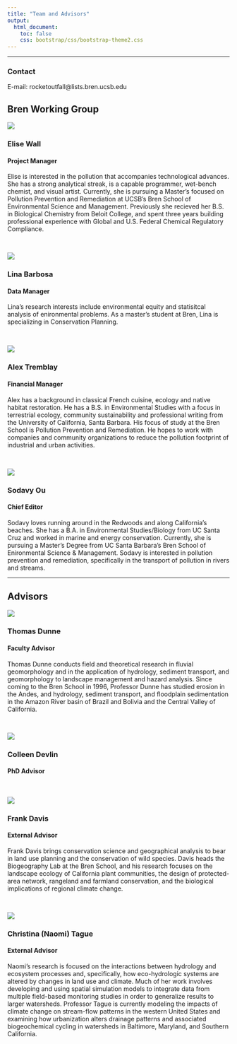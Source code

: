 ```yaml
---
title: "Team and Advisors"
output:
  html_document:
    toc: false
    css: bootstrap/css/bootstrap-theme2.css
---
```


***
### Contact
E-mail: rocketoutfall@lists.bren.ucsb.edu

## Bren Working Group

<div class="row">
<div class="col-md-2">
![](images/Elise.png)
</div>
<div>

### Elise Wall
#### Project Manager
Elise is interested in the pollution that accompanies technological advances. She has a strong analytical streak, is a capable programmer, wet-bench chemist, and visual artist. Currently, she is pursuing a Master's focused on Pollution Prevention and Remediation at UCSB's Bren School of Environmental Science and Management. Previously she recieved her B.S. in Biological Chemistry from Beloit College, and spent three years building professional experience with Global and U.S. Federal Chemical Regulatory Compliance.
</div>
</div>
<br />
<div class="row">
<div class="col-md-2">
![](images/Lina.png)
</div>
<div>
### Lina Barbosa
#### Data Manager
Lina's research interests include environmental equity and statisitcal analysis of enironmental problems. As a master's student at Bren, Lina is specializing in Conservation Planning.
</div>
</div>
<br />
<div class="row">
<div class="col-md-2">
![](images/Alex.png)
</div>
<div>
### Alex Tremblay
#### Financial Manager
Alex has a background in classical French cuisine, ecology and native habitat restoration. He has a B.S. in Environmental Studies with a focus in terrestrial ecology, community sustainability and professional writing from the University of California, Santa Barbara. His focus of study at the Bren School is Pollution Prevention and Remediation. He hopes to work with companies and community organizations to reduce the pollution footprint of industrial and urban activities. 
</div>
</div>
<br />
<div class="row">
<div class="col-md-2">
![](images/Sodavy.jpg)
</div>
<div>
### Sodavy Ou
#### Chief Editor
Sodavy loves running around in the Redwoods and along California's beaches. She has a B.A. in Environmental Studies/Biology from UC Santa Cruz and worked in marine and energy conservation. Currently, she is pursuing a Master's Degree from UC Santa Barbara's Bren School of Enironmental Science & Management. Sodavy is interested in pollution prevention and remediation, specifically in the transport of pollution in rivers and streams.   
</div>
</div>

***

## Advisors
<div class="row">
<div class="col-md-2">
![](images/Tom.jpg)
</div>
<div>
### Thomas Dunne
#### Faculty Advisor
Thomas Dunne conducts field and theoretical research in fluvial geomorphology and in the application of hydrology, sediment transport, and geomorphology to landscape management and hazard analysis. Since coming to the Bren School in 1996, Professor Dunne has studied erosion in the Andes, and hydrology, sediment transport, and floodplain sedimentation in the Amazon River basin of Brazil and Bolivia and the Central Valley of California.
</div>
</div>
<br />
<div class="row">
<div class="col-md-2">
![](images/Colleen.jpg)
</div>
<div>
### Colleen Devlin
#### PhD Advisor
</div>
</div>
<br />
<div class="row">
<div class="col-md-2">
![](images/Frank.jpg)
</div>
<div>
### Frank Davis 
#### External Advisor
Frank Davis brings conservation science and geographical analysis to bear in land use planning and the conservation of wild species. Davis heads the Biogeography Lab at the Bren School, and his research focuses on the landscape ecology of California plant communities, the design of protected-area network, rangeland and farmland conservation, and the biological implications of regional climate change.
</div>
</div>
<br />
<div class="row">
<div class="col-md-2">
![](images/Naomi.jpg)
</div>
<div>
### Christina (Naomi) Tague
#### External Advisor 
Naomi's research is focused on the interactions between hydrology and ecosystem processes and, specifically, how eco-hydrologic systems are altered by changes in land use and climate. Much of her work involves developing and using spatial simulation models to integrate data from multiple field-based monitoring studies in order to generalize results to larger watersheds. Professor Tague is currently modeling the impacts of climate change on stream-flow patterns in the western United States and examining how urbanization alters drainage patterns and associated biogeochemical cycling in watersheds in Baltimore, Maryland, and Southern California.
